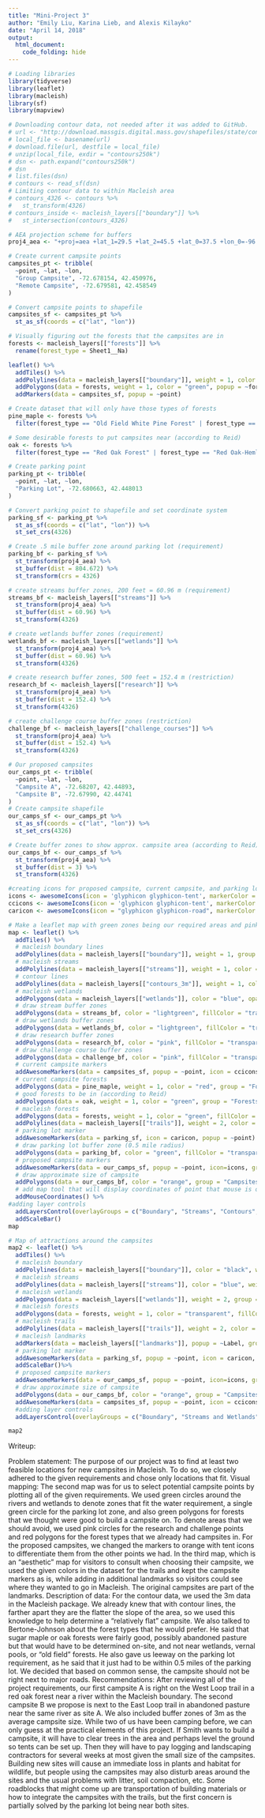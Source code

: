 ```yaml
---
title: "Mini-Project 3"
author: "Emily Liu, Karina Lieb, and Alexis Kilayko"
date: "April 14, 2018"
output: 
  html_document:
    code_folding: hide
---
```


```r
# Loading libraries
library(tidyverse)
library(leaflet)
library(macleish)
library(sf)
library(mapview)
```

```r
# Downloading contour data, not needed after it was added to GitHub. 
# url <- "http://download.massgis.digital.mass.gov/shapefiles/state/contours250k.zip"
# local_file <- basename(url)
# download.file(url, destfile = local_file)
# unzip(local_file, exdir = "contours250k")
# dsn <- path.expand("contours250k")
# dsn
# list.files(dsn)
# contours <- read_sf(dsn)
# Limiting contour data to within Macleish area
# contours_4326 <- contours %>%
#   st_transform(4326)
# contours_inside <- macleish_layers[["boundary"]] %>%
#   st_intersection(contours_4326)
```

```r
# AEA projection scheme for buffers
proj4_aea <- "+proj=aea +lat_1=29.5 +lat_2=45.5 +lat_0=37.5 +lon_0=-96 +x_0=0 +y_0=0 +ellps=GRS80 +datum=NAD83 +units=m +no_defs"
```

```r
# Create current campsite points
campsites_pt <- tribble(
  ~point, ~lat, ~lon,
  "Group Campsite", -72.678154, 42.450976,
  "Remote Campsite", -72.679581, 42.458549
)

# Convert campsite points to shapefile
campsites_sf <- campsites_pt %>%
  st_as_sf(coords = c("lat", "lon"))
```

```r
# Visually figuring out the forests that the campsites are in
forests <- macleish_layers[["forests"]] %>%
  rename(forest_type = Sheet1__Na)

leaflet() %>%
  addTiles() %>%
  addPolylines(data = macleish_layers[["boundary"]], weight = 1, color = "black") %>%
  addPolygons(data = forests, weight = 1, color = "green", popup = ~forest_type) %>%
  addMarkers(data = campsites_sf, popup = ~point)

# Create dataset that will only have those types of forests
pine_maple <- forests %>%
  filter(forest_type == "Old Field White Pine Forest" | forest_type == "Sugar Maple Forest")

# Some desirable forests to put campsites near (according to Reid)
oak <- forests %>%
  filter(forest_type == "Red Oak Forest" | forest_type == "Red Oak-Hemlock Forest" | forest_type == "Abandoned Pasture")
```

```r
# Create parking point
parking_pt <- tribble(
  ~point, ~lat, ~lon,
  "Parking Lot", -72.680663, 42.448013 
)

# Convert parking point to shapefile and set coordinate system
parking_sf <- parking_pt %>%
  st_as_sf(coords = c("lat", "lon")) %>%
  st_set_crs(4326)

# Create .5 mile buffer zone around parking lot (requirement)
parking_bf <- parking_sf %>%
  st_transform(proj4_aea) %>%
  st_buffer(dist = 804.672) %>%
  st_transform(crs = 4326)

```

```r
# create streams buffer zones, 200 feet = 60.96 m (requirement)
streams_bf <- macleish_layers[["streams"]] %>%
  st_transform(proj4_aea) %>%
  st_buffer(dist = 60.96) %>%
  st_transform(4326)

# create wetlands buffer zones (requirement)
wetlands_bf <- macleish_layers[["wetlands"]] %>%
  st_transform(proj4_aea) %>%
  st_buffer(dist = 60.96) %>%
  st_transform(4326)

# create research buffer zones, 500 feet = 152.4 m (restriction)
research_bf <- macleish_layers[["research"]] %>%
  st_transform(proj4_aea) %>%
  st_buffer(dist = 152.4) %>%
  st_transform(4326)

# create challenge course buffer zones (restriction)
challenge_bf <- macleish_layers[["challenge_courses"]] %>%
  st_transform(proj4_aea) %>%
  st_buffer(dist = 152.4) %>%
  st_transform(4326)
```

```r
# Our proposed campsites
our_camps_pt <- tribble(
  ~point, ~lat, ~lon,
  "Campsite A", -72.68207, 42.44893,
  "Campsite B", -72.67990, 42.44741
)
# Create campsite shapefile
our_camps_sf <- our_camps_pt %>%
  st_as_sf(coords = c("lat", "lon")) %>%
  st_set_crs(4326)

# Create buffer zones to show approx. campsite area (according to Reid)
our_camps_bf <- our_camps_sf %>%
  st_transform(proj4_aea) %>%
  st_buffer(dist = 3) %>%
  st_transform(4326)
```


```r
#creating icons for proposed campsite, current campsite, and parking lot markers
icons <- awesomeIcons(icon = 'glyphicon glyphicon-tent', markerColor = 'orange')
ccicons <- awesomeIcons(icon = 'glyphicon glyphicon-tent', markerColor = 'blue')
caricon <- awesomeIcons(icon = "glyphicon glyphicon-road", markerColor = 'green')

# Make a leaflet map with green zones being our required areas and pink/red zones are our restricted areas
map <- leaflet() %>%
  addTiles() %>%
  # macleish boundary lines
  addPolylines(data = macleish_layers[["boundary"]], weight = 1, group = "Boundary") %>%
  # macleish streams
  addPolylines(data = macleish_layers[["streams"]], weight = 1, color = "blue", group = "Streams") %>%
  # contour lines
  addPolylines(data = macleish_layers[["contours_3m"]], weight = 1, color = "black", group = "Contours") %>%
  # macleish wetlands
  addPolygons(data = macleish_layers[["wetlands"]], color = "blue", opacity = 0.5, group = "Wetlands") %>%
  # draw stream buffer zones
  addPolygons(data = streams_bf, color = "lightgreen", fillColor = "transparent", group = "Streams") %>%
  # draw wetlands buffer zones
  addPolygons(data = wetlands_bf, color = "lightgreen", fillColor = "transparent", group = "Wetlands") %>%
  # draw research buffer zones
  addPolygons(data = research_bf, color = "pink", fillColor = "transparent", group = "Research Area") %>%
  # draw challenge course buffer zones
  addPolygons(data = challenge_bf, color = "pink", fillColor = "transparent", group = "Challenge Course") %>%
  # current campsite markers
  addAwesomeMarkers(data = campsites_sf, popup = ~point, icon = ccicons, group = "Campsites") %>%
  # current campsite forests
  addPolygons(data = pine_maple, weight = 1, color = "red", group = "Forests") %>%
  # good forests to be in (according to Reid)
  addPolygons(data = oak, weight = 1, color = "green", group = "Forests") %>%
  # macleish forests
  addPolygons(data = forests, weight = 1, color = "green", fillColor = "transparent", popup = ~forest_type) %>%
  addPolylines(data = macleish_layers[["trails"]], weight = 2, color = ~color, label = ~name) %>%
  # parking lot marker
  addAwesomeMarkers(data = parking_sf, icon = caricon, popup = ~point) %>%
  # draw parking lot buffer zone (0.5 mile radius)
  addPolygons(data = parking_bf, color = "green", fillColor = "transparent", group = "Parking") %>%
  # proposed campsite markers
  addAwesomeMarkers(data = our_camps_sf, popup = ~point, icon=icons, group = "Campsites") %>%
  # draw approximate size of campsite
  addPolygons(data = our_camps_bf, color = "orange", group = "Campsites") %>%
  # add map tool that will display coordinates of point that mouse is over
  addMouseCoordinates() %>%
#adding layer controls
  addLayersControl(overlayGroups = c("Boundary", "Streams", "Contours", "Wetlands", "Research Area", "Challenge Course", "Forests", "Parking", "Campsites"), options = layersControlOptions(collapsed = FALSE)) %>%
  addScaleBar()
map  
```


```r
# Map of attractions around the campsites
map2 <- leaflet() %>%
  addTiles() %>%
  # macleish boundary
  addPolylines(data = macleish_layers[["boundary"]], color = "black", weight = 1, opacity = 0.5, group = "Boundary") %>%
  # macleish streams
  addPolylines(data = macleish_layers[["streams"]], color = "blue", weight = 2, group = "Streams and Wetlands") %>%
  # macleish wetlands
  addPolygons(data = macleish_layers[["wetlands"]], weight = 2, group = "Streams and Wetlands") %>%
  # macleish forests
  addPolygons(data = forests, weight = 1, color = "transparent", fillColor = "transparent", popup = ~forest_type) %>%
  # macleish trails
  addPolylines(data = macleish_layers[["trails"]], weight = 2, color = ~color, label = ~name, group = "Trails") %>%
  # macleish landmarks
  addMarkers(data = macleish_layers[["landmarks"]], popup = ~Label, group = "Landmarks") %>%
  # parking lot marker
  addAwesomeMarkers(data = parking_sf, popup = ~point, icon = caricon, group = "Parking Lot") %>%
  addScaleBar()%>%
  # proposed campsite markers
  addAwesomeMarkers(data = our_camps_sf, popup = ~point, icon=icons, group = "Campsites") %>%
  # draw approximate size of campsite
  addPolygons(data = our_camps_bf, color = "orange", group = "Campsites")%>%
  addAwesomeMarkers(data = campsites_sf, popup = ~point, icon = ccicons, group = "Campsites") %>%
  #adding layer controls
  addLayersControl(overlayGroups = c("Boundary", "Streams and Wetlands", "Trails", "Landmarks", "Parking Lot", "Campsites"), options = layersControlOptions(collapsed = FALSE)) 

map2
```

Writeup: 

Problem statement: The purpose of our project was to find at least two feasible locations for new campsites in Macleish. To do so, we closely adhered to the given requirements and chose only locations that fit. 
Visual mapping: The second map was for us to select potential campsite points by plotting all of the given requirements. We used green circles around the rivers and wetlands to denote zones that fit the water requirement, a single green circle for the parking lot zone, and also green polygons for forests that we thought were good to build a campsite on. To denote areas that we should avoid, we used pink circles for the research and challenge points and red polygons for the forest types that we already had campsites in. For the proposed campsites, we changed the markers to orange with tent icons to differentiate them from the other points we had. In the third map, which is an "aesthetic" map for visitors to consult when choosing their campsite, we used the given colors in the dataset for the trails and kept the campsite markers as is, while adding in additional landmarks so visitors could see where they wanted to go in Macleish. The original campsites are part of the landmarks.
Description of data: For the contour data, we used the 3m data in the Macleish package. We already knew that with contour lines, the farther apart they are the flatter the slope of the area, so we used this knowledge to help determine a "relatively flat" campsite. We also talked to Bertone-Johnson about the forest types that he would prefer. He said that sugar maple or oak forests were fairly good, possibly abandoned pasture but that would have to be determined on-site, and not near wetlands, vernal pools, or "old field" forests. He also gave us leeway on the parking lot requirement, as he said that it just had to be within 0.5 miles of the parking lot. We decided that based on common sense, the campsite should not be right next to major roads. 
Recommendations: After reviewing all of the project requirements, our first campsite A is right on the West Loop trail in a red oak forest near a river within the Macleish boundary. The second campsite B we propose is next to the East Loop trail in abandoned pasture near the same river as site A. We also included buffer zones of 3m as the average campsite size. While two of us have been camping before, we can only guess at the practical elements of this project. If Smith wants to build a campsite, it will have to clear trees in the area and perhaps level the ground so tents can be set up. Then they will have to pay logging and landscaping contractors for several weeks at most given the small size of the campsites. Building new sites will cause an immediate loss in plants and habitat for wildlife, but people using the campsites may also disturb areas around the sites and the usual problems with litter, soil compaction, etc. Some roadblocks that might come up are transportation of building materials or how to integrate the campsites with the trails, but the first concern is partially solved by the parking lot being near both sites.

